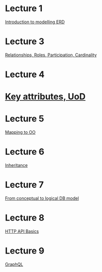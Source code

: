 = Lecture 1 =

[[IMELecture1|Introduction to modelling ERD]]

= Lecture 3 =

[[IMELecture3|Relationships, Roles, Participation, Cardinality]]

= Lecture 4 =

= [[IMELecture4|Key attributes, UoD]] =

= Lecture 5 =

[[IMELecture5|Mapping to OO]]

= Lecture 6 =

[[IMELecture6|Inheritance]]

= Lecture 7 =

[[IMELecture7|From conceptual to logical DB model]]

= Lecture 8 =

[[IMELecture8|HTTP API Basics]]

= Lecture 9 =

[[IMELecture9|GraphQL]]
